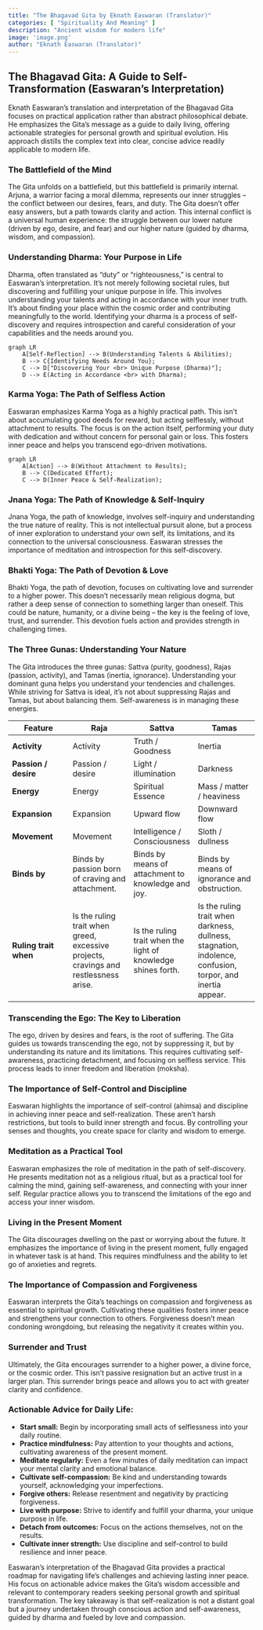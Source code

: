 ```yaml
---
title: "The Bhagavad Gita by Eknath Easwaran (Translator)"
categories: [ "Spirituality And Meaning" ]
description: "Ancient wisdom for modern life"
image: 'image.png'
author: "Eknath Easwaran (Translator)"
---
```

## The Bhagavad Gita: A Guide to Self-Transformation (Easwaran's Interpretation)

Eknath Easwaran's translation and interpretation of the Bhagavad Gita focuses on practical application rather than abstract philosophical debate.  He emphasizes the Gita's message as a guide to daily living, offering actionable strategies for personal growth and spiritual evolution.  His approach distills the complex text into clear, concise advice readily applicable to modern life.

### The Battlefield of the Mind

The Gita unfolds on a battlefield, but this battlefield is primarily internal. Arjuna, a warrior facing a moral dilemma, represents our inner struggles – the conflict between our desires, fears, and duty.  The Gita doesn't offer easy answers, but a path towards clarity and action.  This internal conflict is a universal human experience: the struggle between our lower nature (driven by ego, desire, and fear) and our higher nature (guided by dharma, wisdom, and compassion).

### Understanding Dharma: Your Purpose in Life

Dharma, often translated as "duty" or "righteousness," is central to Easwaran's interpretation.  It's not merely following societal rules, but discovering and fulfilling your unique purpose in life. This involves understanding your talents and acting in accordance with your inner truth.  It's about finding your place within the cosmic order and contributing meaningfully to the world.  Identifying your dharma is a process of self-discovery and requires introspection and careful consideration of your capabilities and the needs around you.

```mermaid
graph LR
    A[Self-Reflection] --> B(Understanding Talents & Abilities);
    B --> C{Identifying Needs Around You};
    C --> D["Discovering Your <br> Unique Purpose (Dharma)"];
    D --> E(Acting in Accordance <br> with Dharma);
```

### Karma Yoga: The Path of Selfless Action

Easwaran emphasizes Karma Yoga as a highly practical path.  This isn't about accumulating good deeds for reward, but acting selflessly, without attachment to results.  The focus is on the action itself, performing your duty with dedication and without concern for personal gain or loss.  This fosters inner peace and helps you transcend ego-driven motivations.

```mermaid
graph LR
    A[Action] --> B(Without Attachment to Results);
    B --> C(Dedicated Effort);
    C --> D(Inner Peace & Self-Realization);
```

### Jnana Yoga: The Path of Knowledge & Self-Inquiry

Jnana Yoga, the path of knowledge, involves self-inquiry and understanding the true nature of reality. This is not intellectual pursuit alone, but a process of inner exploration to understand your own self, its limitations, and its connection to the universal consciousness.  Easwaran stresses the importance of meditation and introspection for this self-discovery.

### Bhakti Yoga: The Path of Devotion & Love

Bhakti Yoga, the path of devotion, focuses on cultivating love and surrender to a higher power. This doesn't necessarily mean religious dogma, but rather a deep sense of connection to something larger than oneself.  This could be nature, humanity, or a divine being – the key is the feeling of love, trust, and surrender.  This devotion fuels action and provides strength in challenging times.

### The Three Gunas: Understanding Your Nature

The Gita introduces the three gunas: Sattva (purity, goodness), Rajas (passion, activity), and Tamas (inertia, ignorance). Understanding your dominant guna helps you understand your tendencies and challenges. While striving for Sattva is ideal, it's not about suppressing Rajas and Tamas, but about balancing them. Self-awareness is in managing these energies.

| Feature | Raja | Sattva | Tamas |
|---|---|---|---|
| **Activity** | Activity | Truth / Goodness | Inertia |
| **Passion / desire** | Passion / desire | Light / illumination | Darkness |
| **Energy** | Energy | Spiritual Essence | Mass / matter / heaviness |
| **Expansion** | Expansion | Upward flow | Downward flow |
| **Movement** | Movement | Intelligence / Consciousness | Sloth / dullness |
| **Binds by** | Binds by passion born of craving and attachment. | Binds by means of attachment to knowledge and joy. | Binds by means of ignorance and obstruction. |
| **Ruling trait when** | Is the ruling trait when greed, excessive projects, cravings and restlessness arise. | Is the ruling trait when the light of knowledge shines forth. | Is the ruling trait when darkness, dullness, stagnation, indolence, confusion, torpor, and inertia appear. |

### Transcending the Ego: The Key to Liberation

The ego, driven by desires and fears, is the root of suffering. The Gita guides us towards transcending the ego, not by suppressing it, but by understanding its nature and its limitations. This requires cultivating self-awareness, practicing detachment, and focusing on selfless service.  This process leads to inner freedom and liberation (moksha).

### The Importance of Self-Control and Discipline

Easwaran highlights the importance of self-control (ahimsa) and discipline in achieving inner peace and self-realization. These aren't harsh restrictions, but tools to build inner strength and focus. By controlling your senses and thoughts, you create space for clarity and wisdom to emerge.

### Meditation as a Practical Tool

Easwaran emphasizes the role of meditation in the path of self-discovery. He presents meditation not as a religious ritual, but as a practical tool for calming the mind, gaining self-awareness, and connecting with your inner self. Regular practice allows you to transcend the limitations of the ego and access your inner wisdom.

###  Living in the Present Moment

The Gita discourages dwelling on the past or worrying about the future.  It emphasizes the importance of living in the present moment, fully engaged in whatever task is at hand. This requires mindfulness and the ability to let go of anxieties and regrets.

### The Importance of Compassion and Forgiveness

Easwaran interprets the Gita's teachings on compassion and forgiveness as essential to spiritual growth.  Cultivating these qualities fosters inner peace and strengthens your connection to others.  Forgiveness doesn't mean condoning wrongdoing, but releasing the negativity it creates within you.

###  Surrender and Trust

Ultimately, the Gita encourages surrender to a higher power, a divine force, or the cosmic order. This isn't passive resignation but an active trust in a larger plan.  This surrender brings peace and allows you to act with greater clarity and confidence.

### Actionable Advice for Daily Life:

* **Start small:** Begin by incorporating small acts of selflessness into your daily routine.
* **Practice mindfulness:** Pay attention to your thoughts and actions, cultivating awareness of the present moment.
* **Meditate regularly:** Even a few minutes of daily meditation can impact your mental clarity and emotional balance.
* **Cultivate self-compassion:** Be kind and understanding towards yourself, acknowledging your imperfections.
* **Forgive others:** Release resentment and negativity by practicing forgiveness.
* **Live with purpose:**  Strive to identify and fulfill your dharma, your unique purpose in life.
* **Detach from outcomes:**  Focus on the actions themselves, not on the results.
* **Cultivate inner strength:** Use discipline and self-control to build resilience and inner peace.


Easwaran's interpretation of the Bhagavad Gita provides a practical roadmap for navigating life's challenges and achieving lasting inner peace. His focus on actionable advice makes the Gita's wisdom accessible and relevant to contemporary readers seeking personal growth and spiritual transformation. The key takeaway is that self-realization is not a distant goal but a journey undertaken through conscious action and self-awareness, guided by dharma and fueled by love and compassion.

